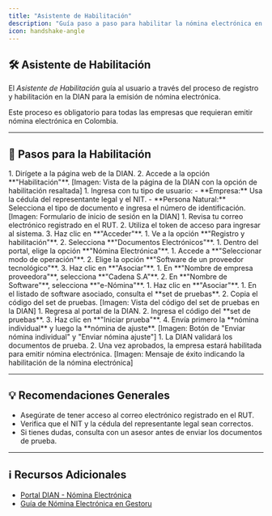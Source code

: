 ```yaml
---
title: "Asistente de Habilitación"
description: "Guía paso a paso para habilitar la nómina electrónica en la DIAN."
icon: handshake-angle
---
```


## 🛠️ Asistente de Habilitación

El *Asistente de Habilitación* guía al usuario a través del proceso de registro y habilitación en la DIAN para la emisión de nómina electrónica.

<Info>
Este proceso es obligatorio para todas las empresas que requieran emitir nómina electrónica en Colombia.
</Info>

---

## 🔹 Pasos para la Habilitación

<Steps>
  <Step title="Ingresar a la DIAN">
    1. Dirígete a la página web de la DIAN.
    2. Accede a la opción **"Habilitación"**.
    [Imagen: Vista de la página de la DIAN con la opción de habilitación resaltada]
  </Step>

  <Step title="Inicio de Sesión">
    1. Ingresa con tu tipo de usuario:
       - **Empresa:** Usa la cédula del representante legal y el NIT.
       - **Persona Natural:** Selecciona el tipo de documento e ingresa el número de identificación.
    [Imagen: Formulario de inicio de sesión en la DIAN]
  </Step>

  <Step title="Acceder al Portal">
    1. Revisa tu correo electrónico registrado en el RUT.
    2. Utiliza el token de acceso para ingresar al sistema.
    3. Haz clic en **"Acceder"**.
  </Step>

  <Step title="Registro de Documentos Electrónicos">
    1. Ve a la opción **"Registro y habilitación"**.
    2. Selecciona **"Documentos Electrónicos"**.
  </Step>

  <Step title="Seleccionar Nómina Electrónica">
    1. Dentro del portal, elige la opción **"Nómina Electrónica"**.
  </Step>

  <Step title="Configurar Software de Nómina">
    1. Accede a **"Seleccionar modo de operación"**.
    2. Elige la opción **"Software de un proveedor tecnológico"**.
    3. Haz clic en **"Asociar"**.
  </Step>

  <Step title="Asignar Proveedor Tecnológico">
    1. En **"Nombre de empresa proveedora"**, selecciona **"Cadena S.A"**.
    2. En **"Nombre de Software"**, selecciona **"e-Nómina"**.
  </Step>

  <Step title="Confirmar y Asociar">
    1. Haz clic en **"Asociar"**.
  </Step>

  <Step title="Obtener Set de Pruebas">
    1. En el listado de software asociado, consulta el **set de pruebas**.
    2. Copia el código del set de pruebas.
    [Imagen: Vista del código del set de pruebas en la DIAN]
  </Step>

  <Step title="Enviar Documentos de Prueba">
    1. Regresa al portal de la DIAN.
    2. Ingresa el código del **set de pruebas**.
    3. Haz clic en **"Iniciar prueba"**.
    4. Envía primero la **nómina individual** y luego la **nómina de ajuste**.
    [Imagen: Botón de "Enviar nómina individual" y "Enviar nómina ajuste"]
  </Step>

  <Step title="Finalizar Proceso">
    1. La DIAN validará los documentos de prueba.
    2. Una vez aprobados, la empresa estará habilitada para emitir nómina electrónica.
    [Imagen: Mensaje de éxito indicando la habilitación de la nómina electrónica]
  </Step>
</Steps>

---

## 💡 Recomendaciones Generales

- Asegúrate de tener acceso al correo electrónico registrado en el RUT.
- Verifica que el NIT y la cédula del representante legal sean correctos.
- Si tienes dudas, consulta con un asesor antes de enviar los documentos de prueba.

---

## ℹ Recursos Adicionales

- [Portal DIAN - Nómina Electrónica](https://www.dian.gov.co)
- [Guía de Nómina Electrónica en Gestoru](https://ayuda.gestoru.com/ayuda/nomina/asistente-habilitacion)

